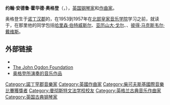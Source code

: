{{Multiple issues|
{{Expand language|en|time=2021-12-17}}
{{Unreferenced|time=2021-12-17T14:11:26+00:00}}
}}
'''约翰·安德鲁·霍华德·奥格登'''（{{lang-en|'''John Andrew Howard Ogdon'''}}，{{bd|1937年|1月27日|1989年|8月1日}}），[[英国|英国]][[钢琴家|钢琴家]]和[[作曲家|作曲家]]。

奥格登生于[[诺丁汉郡|诺丁汉郡]]的{{Link-en|曼斯菲尔德伍德豪斯|Mansfield Woodhouse}}，在1953到1957年在[[北部皇家音乐学院|北部皇家音乐学院]]学习之前，就读于{{Link-en|曼彻斯特文法学校|Manchester Grammar School}}，在那里他的同学包括[[哈里森·伯特威斯尔|哈里森·伯特威斯尔]]、[[亚历山大·戈尔|亚历山大·戈尔]]、{{Link-en|艾利加·霍沃斯|Elgar Howarth}}、[[彼得·马克斯韦尔·戴维斯|彼得·马克斯韦尔·戴维斯]]。

== 外部链接 ==

*{{Allmusic|artist|john-ogdon-q4621}}
*[http://www.johnogdon.org.uk The John Ogdon Foundation] {{Wayback|url=http://www.johnogdon.org.uk/ |date=20130410102536 }}
*[https://web.archive.org/web/20120331052753/http://www.google.cn/music/artist?id=A14b5f0ffe7ce2244 奥格登所演奏的音乐作品]
{{Authority control}}
{{Classical-composer-stub}}

{{DEFAULTSORT:Ogdon, John}}
[[Category:諾丁罕郡音樂家|Category:諾丁罕郡音樂家]]
[[Category:英國作曲家|Category:英國作曲家]]
[[Category:柴可夫斯基國際音樂比賽獲獎者|Category:柴可夫斯基國際音樂比賽獲獎者]]
[[Category:曼彻斯特文法学校校友|Category:曼彻斯特文法学校校友]]
[[Category:英格兰古典音乐作曲家|Category:英格兰古典音乐作曲家]]
[[Category:英国古典钢琴家|Category:英国古典钢琴家]]